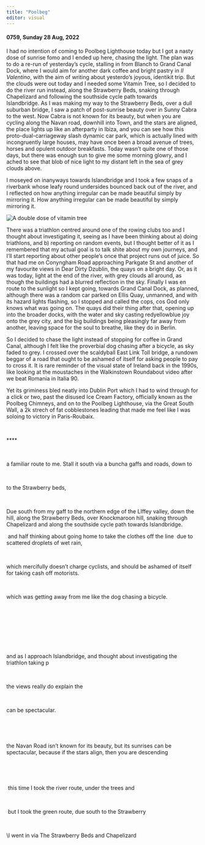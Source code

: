 ```yaml
---
title: "Poolbeg"
editor: visual
---
```


#### **0759, Sunday 28 Aug, 2022**

I had no intention of coming to Poolbeg Lighthouse today but I got a nasty dose of sunrise fomo and I ended up here, chasing the light. The plan was to do a re-run of yesterday's cycle, stalling in from Blanch to Grand Canal Dock, where I would aim for another dark coffee and bright pastry in *Il Valentino*, with the aim of writing about yesterdo's joyous, identikit trip. But the clouds were out today and I needed some Vitamin Tree, so I decided to do the river run instead, along the Strawberry Beds, snaking through Chapelizard and following the southside cycle path towards Islandbridge. As I was making my way to the Strawberry Beds, over a dull suburban bridge, I saw a patch of post-sunrise beauty over in Sunny Cabra to the west. Now Cabra is not known for its beauty, but when you are cycling along the Navan road, downhill into Town, and the stars are aligned, the place lights up like an afterparty in Ibiza, and you can see how this proto-dual-carriageway slash dynamic car park, which is actually lined with incongruently large houses, may have once been a broad avenue of trees, horses and opulent outdoor breakfasts. Today wasn't quite one of those days, but there was enough sun to give me some morning glowry, and I ached to see that blob of nice light to my distant left in the sea of grey clouds above.

I moseyed on inanyways towards Islandbridge and I took a few snaps of a riverbank whose leafy round undersides bounced back out of the river, and I reflected on how anything irregular can be made beautiful simply by mirroring it. How anything irregular can be made beautiful by simply mirroring it.

![A double dose of vitamin tree](images/river_bank_reflection_20220828_074235.jpg)\

There was a triathlon centred around one of the rowing clubs too and I thought about investigating it, seeing as I have been thinking about a) doing triathlons, and b) reporting on random events, but I thought better of it as I remembered that my actual goal is to talk shite about my own journeys, and I'll start reporting about other people's once that project runs out of juice. So that had me on Conyngham Road approaching Parkgate St and another of my favourite views in Dear Dirty Dzublin, the quays on a bright day. Or, as it was today, light at the end of the river, with grey clouds all around, as though the buildings had a blurred reflection in the sky. Finally I was en route to the sunlight so I kept going, towards Grand Canal Dock, as planned, although there was a random car parked on Ellis Quay, unmanned, and with its hazard lights flashing, so I stopped and called the cops, cos God only knows what was going on. The quays did their thing after that, opening up into the broader docks, with the water and sky casting redyellowblue joy onto the grey city, and the big buildings being pleasingly far away from another, leaving space for the soul to breathe, like they do in Berlin. 

So I decided to chase the light instead of stopping for coffee in Grand Canal, although I felt like the proverbial dog chasing after a bicycle, as sky faded to grey. I crossed over the scaldyball East Link Toll bridge, a rundown beggar of a road that ought to be ashamed of itself for asking people to pay to cross it. It is rare reminder of the visual state of Ireland back in the 1990s, like looking at the moustaches in the Walkinstown Roundabout video after we beat Romania in Italia 90. 

Yet its griminess bled neatly into Dublin Port which I had to wind through for a click or two, past the disused Ice Cream Factory, officially known as the Poolbeg Chimneys, and on to the Poolbeg Lighthouse, via the Great South Wall, a 2k strech of fat cobblestones leading that made me feel like I was soloing to victory in Paris-Roubaix. 

\

\*\*\*\*

\

a familiar route to me. Stall it south via a buncha gaffs and roads, down to 

\

to the Strawberry beds, 

\

Due south from my gaff to the northern edge of the LIffey valley, down the hill, along the Strawberry Beds, over Knockmaroon hill, snaking through Chapelizard and along the southside cycle path towards Islandbridge. 

 and half thinking about going home to take the clothes off the line  due to scattered droplets of wet rain, \

\

which mercifully doesn't charge cyclists, and should be ashamed of itself for taking cash off motorists. 

\

which was getting away from me like the dog chasing a bicycle. 

\

\

\

\

and as I approach Islandbridge, and thought about investigating the triathlon taking p

\

the views really do explain the 

\

can be spectacular. 

\

\

the Navan Road isn't known for its beauty, but its sunrises can be spectacular, because if the stars align, then you are descending

\

\

 this time I took the river route, under the trees and 

\

 but I took the green route, due south to the Strawberry

\

\\I went in via The Strawberry Beds and Chapelizard
